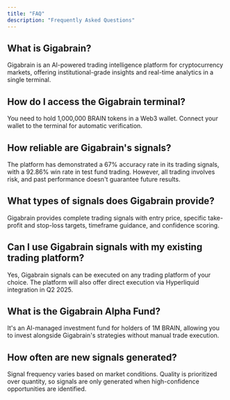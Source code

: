 ```yaml
---
title: "FAQ"
description: "Frequently Asked Questions"
---
```


## What is Gigabrain?
Gigabrain is an AI-powered trading intelligence platform for cryptocurrency markets, offering institutional-grade insights and real-time analytics in a single terminal.

## How do I access the Gigabrain terminal?
You need to hold 1,000,000 BRAIN tokens in a Web3 wallet. Connect your wallet to the terminal for automatic verification.

## How reliable are Gigabrain's signals?
The platform has demonstrated a 67% accuracy rate in its trading signals, with a 92.86% win rate in test fund trading. However, all trading involves risk, and past performance doesn't guarantee future results.

## What types of signals does Gigabrain provide?
Gigabrain provides complete trading signals with entry price, specific take-profit and stop-loss targets, timeframe guidance, and confidence scoring.

## Can I use Gigabrain signals with my existing trading platform?
Yes, Gigabrain signals can be executed on any trading platform of your choice. The platform will also offer direct execution via Hyperliquid integration in Q2 2025.

## What is the Gigabrain Alpha Fund?
It's an AI-managed investment fund for holders of 1M BRAIN, allowing you to invest alongside Gigabrain's strategies without manual trade execution.

## How often are new signals generated?
Signal frequency varies based on market conditions. Quality is prioritized over quantity, so signals are only generated when high-confidence opportunities are identified.